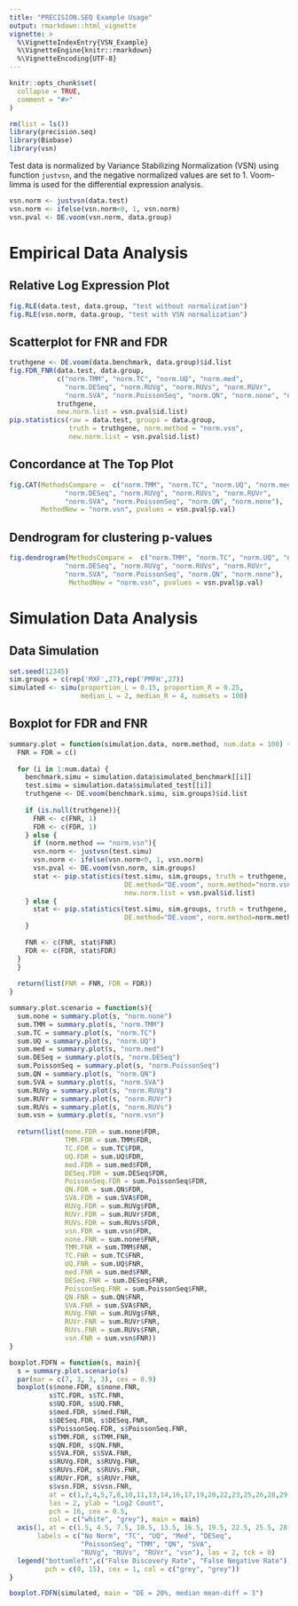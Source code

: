 ```yaml
---
title: "PRECISION.SEQ Example Usage"
output: rmarkdown::html_vignette
vignette: >
  %\VignetteIndexEntry{VSN_Example}
  %\VignetteEngine{knitr::rmarkdown}
  %\VignetteEncoding{UTF-8}
---
```


```r
knitr::opts_chunk$set(
  collapse = TRUE,
  comment = "#>"
)
```

```r
rm(list = ls())
library(precision.seq)
library(Biobase)
library(vsn)
```

Test data is normalized by Variance Stabilizing Normalization (VSN) using function `justvsn`, and the negative normalized values are set to 1. Voom-limma is used for the differential expression analysis.
```r
vsn.norm <- justvsn(data.test)
vsn.norm <- ifelse(vsn.norm<0, 1, vsn.norm)
vsn.pval <- DE.voom(vsn.norm, data.group)
```


# Empirical Data Analysis
## Relative Log Expression Plot
```r
fig.RLE(data.test, data.group, "test without normalization")
fig.RLE(vsn.norm, data.group, "test with VSN normalization")
```

## Scatterplot for FNR and FDR
```r
truthgene <- DE.voom(data.benchmark, data.group)$id.list
fig.FDR_FNR(data.test, data.group, 
            c("norm.TMM", "norm.TC", "norm.UQ", "norm.med",
              "norm.DESeq", "norm.RUVg", "norm.RUVs", "norm.RUVr",
              "norm.SVA", "norm.PoissonSeq", "norm.QN", "norm.none", "norm.vsn"),
            truthgene,
            new.norm.list = vsn.pval$id.list)
pip.statistics(raw = data.test, groups = data.group, 
               truth = truthgene, norm.method = "norm.vsn",
               new.norm.list = vsn.pval$id.list)
```


## Concordance at The Top Plot
```r
fig.CAT(MethodsCompare =  c("norm.TMM", "norm.TC", "norm.UQ", "norm.med",
              "norm.DESeq", "norm.RUVg", "norm.RUVs", "norm.RUVr",
              "norm.SVA", "norm.PoissonSeq", "norm.QN", "norm.none"),
        MethodNew = "norm.vsn", pvalues = vsn.pval$p.val)

```


## Dendrogram for clustering p-values
```r
fig.dendrogram(MethodsCompare =  c("norm.TMM", "norm.TC", "norm.UQ", "norm.med",
              "norm.DESeq", "norm.RUVg", "norm.RUVs", "norm.RUVr",
              "norm.SVA", "norm.PoissonSeq", "norm.QN", "norm.none"),
               MethodNew = "norm.vsn", pvalues = vsn.pval$p.val)
```


# Simulation Data Analysis
## Data Simulation
```r
set.seed(12345)
sim.groups = c(rep('MXF',27),rep('PMFH',27))
simulated <- simu(proportion_L = 0.15, proportion_R = 0.25, 
                  median_L = 2, median_R = 4, numsets = 100)
```

## Boxplot for FDR and FNR
```r
summary.plot = function(simulation.data, norm.method, num.data = 100) {
  FNR = FDR = c()
  
  for (i in 1:num.data) {
    benchmark.simu = simulation.data$simulated_benchmark[[i]]
    test.simu = simulation.data$simulated_test[[i]]
    truthgene <- DE.voom(benchmark.simu, sim.groups)$id.list
    
    if (is.null(truthgene)){
      FNR <- c(FNR, 1)
      FDR <- c(FDR, 1)
    } else {
      if (norm.method == "norm.vsn"){
      vsn.norm <- justvsn(test.simu)
      vsn.norm <- ifelse(vsn.norm<0, 1, vsn.norm)
      vsn.pval <- DE.voom(vsn.norm, sim.groups)
      stat <- pip.statistics(test.simu, sim.groups, truth = truthgene,
                             DE.method="DE.voom", norm.method="norm.vsn", 
                             new.norm.list = vsn.pval$id.list)
    } else {
      stat <- pip.statistics(test.simu, sim.groups, truth = truthgene,
                             DE.method="DE.voom", norm.method=norm.method)
    }
    
    FNR <- c(FNR, stat$FNR)
    FDR <- c(FDR, stat$FDR)
  }
  }
    
  return(list(FNR = FNR, FDR = FDR))
}

summary.plot.scenario = function(s){
  sum.none = summary.plot(s, "norm.none")
  sum.TMM = summary.plot(s, "norm.TMM")
  sum.TC = summary.plot(s, "norm.TC")
  sum.UQ = summary.plot(s, "norm.UQ")
  sum.med = summary.plot(s, "norm.med")
  sum.DESeq = summary.plot(s, "norm.DESeq")
  sum.PoissonSeq = summary.plot(s, "norm.PoissonSeq")
  sum.QN = summary.plot(s, "norm.QN")
  sum.SVA = summary.plot(s, "norm.SVA")
  sum.RUVg = summary.plot(s, "norm.RUVg")
  sum.RUVr = summary.plot(s, "norm.RUVr")
  sum.RUVs = summary.plot(s, "norm.RUVs")
  sum.vsn = summary.plot(s, "norm.vsn")
  
  return(list(none.FDR = sum.none$FDR,
              TMM.FDR = sum.TMM$FDR,
              TC.FDR = sum.TC$FDR,
              UQ.FDR = sum.UQ$FDR,
              med.FDR = sum.med$FDR,
              DESeq.FDR = sum.DESeq$FDR,
              PoissonSeq.FDR = sum.PoissonSeq$FDR,
              QN.FDR = sum.QN$FDR,
              SVA.FDR = sum.SVA$FDR,
              RUVg.FDR = sum.RUVg$FDR,
              RUVr.FDR = sum.RUVr$FDR,
              RUVs.FDR = sum.RUVs$FDR,
              vsn.FDR = sum.vsn$FDR,
              none.FNR = sum.none$FNR,
              TMM.FNR = sum.TMM$FNR,
              TC.FNR = sum.TC$FNR,
              UQ.FNR = sum.UQ$FNR,
              med.FNR = sum.med$FNR,
              DESeq.FNR = sum.DESeq$FNR,
              PoissonSeq.FNR = sum.PoissonSeq$FNR,
              QN.FNR = sum.QN$FNR,
              SVA.FNR = sum.SVA$FNR,
              RUVg.FNR = sum.RUVg$FNR,
              RUVr.FNR = sum.RUVr$FNR,
              RUVs.FNR = sum.RUVs$FNR,
              vsn.FNR = sum.vsn$FNR))
}

boxplot.FDFN = function(s, main){
  s = summary.plot.scenario(s)
  par(mar = c(7, 3, 3, 3), cex = 0.9)
  boxplot(s$none.FDR, s$none.FNR,
          s$TC.FDR, s$TC.FNR,
          s$UQ.FDR, s$UQ.FNR,
          s$med.FDR, s$med.FNR,
          s$DESeq.FDR, s$DESeq.FNR,
          s$PoissonSeq.FDR, s$PoissonSeq.FNR,
          s$TMM.FDR, s$TMM.FNR,
          s$QN.FDR, s$QN.FNR,
          s$SVA.FDR, s$SVA.FNR,
          s$RUVg.FDR, s$RUVg.FNR,
          s$RUVs.FDR, s$RUVs.FNR,
          s$RUVr.FDR, s$RUVr.FNR,
          s$vsn.FDR, s$vsn.FNR,
          at = c(1,2,4,5,7,8,10,11,13,14,16,17,19,20,22,23,25,26,28,29,31,32,34,35,37,38), 
          las = 2, ylab = "Log2 Count",
          pch = 16, cex = 0.5,
          col = c("white", "grey"), main = main)
  axis(1, at = c(1.5, 4.5, 7.5, 10.5, 13.5, 16.5, 19.5, 22.5, 25.5, 28.5, 31.5, 34.5, 37.5),
       labels = c("No Norm", "TC", "UQ", "Med", "DESeq",
                  "PoissonSeq", "TMM", "QN", "SVA",
                  "RUVg", "RUVs", "RUVr", "vsn"), las = 2, tck = 0)
  legend("bottomleft",c("False Discovery Rate", "False Negative Rate"), bty = "n",
         pch = c(0, 15), cex = 1, col = c("grey", "grey"))
}

boxplot.FDFN(simulated, main = "DE = 20%, median mean-diff = 3")
```
